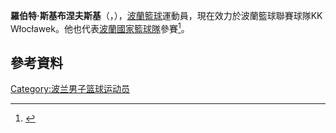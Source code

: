 '''羅伯特·斯基布涅夫斯基'''（{{lang-pl|'''Robert Skibniewski'''}}，{{bd|1983年|7月19日}}），[[波蘭|波蘭]][[籃球|籃球]]運動員，現在效力於波蘭籃球聯賽球隊KK Włocławek。他也代表[[波蘭國家籃球隊|波蘭國家籃球隊]]參賽<ref>{{cite web|title=Poland, Croatia make changes in backcourt|url=http://www.fiba.com/news/poland-croatia-make-changes-in-backcourt|publisher=FIBA}}</ref>。

== 參考資料 == 
{{reflist}}

{{Authority control}}
{{DEFAULTSORT:Skibniewski, Robert}}
[[Category:波兰男子篮球运动员|Category:波兰男子篮球运动员]]